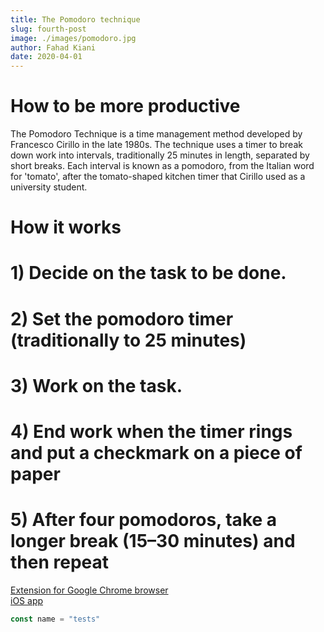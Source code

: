 ```yaml
---
title: The Pomodoro technique 
slug: fourth-post
image: ./images/pomodoro.jpg
author: Fahad Kiani
date: 2020-04-01
---
```



<h1>How to be more productive</h1>

The Pomodoro Technique is a time management method developed by Francesco Cirillo in the late 1980s. The technique uses a timer to break down work into intervals, traditionally 25 minutes in length, separated by short breaks. Each interval is known as a pomodoro, from the Italian word for 'tomato', after the tomato-shaped kitchen timer that Cirillo used as a university student.

<h1>How it works </h1>


<h1> 1) Decide on the task to be done. </h1>
<h1> 2) Set the pomodoro timer (traditionally to 25 minutes)</h1>
<h1> 3) Work on the task. </h1>
<h1> 4) End work when the timer rings and put a checkmark on a piece of paper </h1>
<h1> 5) After four pomodoros, take a longer break (15–30 minutes) and then repeat </h1>

<a href="https://chrome.google.com/webstore/detail/marinara-pomodoro%C2%AE-assist/lojgmehidjdhhbmpjfamhpkpodfcodef?hl=en" target="_blank">Extension for Google Chrome browser</a>
<br />
 <a href="https://apps.apple.com/us/app/focus-keeper-time-management/id867374917" target="_blank">iOS app</a>
<div className="code">

```javascript
const name = "tests"
```

</div>

<Counter />